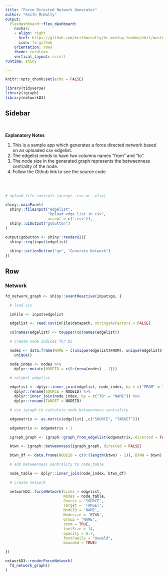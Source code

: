 ```yaml
---
title: "Force Directed Network Generator"
author: "Keith McNulty"
output:
  flexdashboard::flex_dashboard:
    navbar:
    - align: right
      href: https://github.com/keithmcnulty/hr_meetup_london/edit/master/fd_network_generator.Rmd
      icon: fa-github
    orientation: rows
    theme: cerulean
    vertical_layout: scroll
runtime: shiny

---
```


```r
knitr::opts_chunk$set(echo = FALSE)

library(tidyverse)
library(igraph)
library(networkD3)
```


Sidebar {.sidebar}
-----------------------------------------------

<br>

**Explanatory Notes**  

1. This is a sample app which generates a force directed network based on an uploaded csv edgelist.  
2. The edgelist needs to have two columns names "from" and "to".  
3. The node size in the generated graph represents the betweenness centrality of the node.
4. Follow the Github link to see the source code. 

<br>
<br>

```r

# upload file controls (accept .csv or .xlsx)

shiny::mainPanel(
  shiny::fileInput("edgelist", 
                   "Upload edge list in csv",
                   accept = c('.csv')),
  shiny::uiOutput("gobutton")
)

output$gobutton <- shiny::renderUI({
  shiny::req(input$edgelist)
  
  shiny::actionButton("go", "Generate Network")
})


```




Row {data-height=800}
------------------------------------------------

### Network {data-height=800}

```r

fd_network_graph <- shiny::eventReactive(input$go, {

  # load csv

  inFile <- input$edgelist

  edgelist <- read.csv(inFile$datapath, stringsAsFactors = FALSE)

  colnames(edgelist) <- toupper(colnames(edgelist))

  # create node indices for D3

  nodes <- data.frame(NAME = c(unique(edgelist$FROM), unique(edgelist$TO))) %>%
    unique()

  node_index <- nodes %>%
    dplyr::mutate(NODEID = c(0:(nrow(nodes) - 1)))

  # relabel edgelist

  edgelist <- dplyr::inner_join(edgelist, node_index, by = c("FROM" = "NAME")) %>%
    dplyr::rename(SOURCE = NODEID) %>%
    dplyr::inner_join(node_index, by = c("TO" = "NAME")) %>%
    dplyr::rename(TARGET = NODEID)

  # use igraph to calculate node betweenness centrality

  edgematrix <- as.matrix(edgelist[ ,c("SOURCE", "TARGET")])

  edgematrix <- edgematrix + 1

  igraph_graph <- igraph::graph_from_edgelist(edgematrix, directed = FALSE)

  btwn <- igraph::betweenness(igraph_graph, directed = FALSE)

  btwn_df <- data.frame(NODEID = c(0:(length(btwn) - 1)), BTWN = btwn)

  # add betweenness centrality to node_table

  node_table <- dplyr::inner_join(node_index, btwn_df)

  # create network

  networkD3::forceNetwork(Links = edgelist,
                          Nodes = node_table,
                          Source = 'SOURCE',
                          Target = 'TARGET',
                          NodeID = 'NAME',
                          Nodesize = 'BTWN',
                          Group = 'NAME',
                          zoom = TRUE,
                          fontSize = 14,
                          opacity = 0.7,
                          fontFamily = "Oswald",
                          bounded = TRUE)

})

networkD3::renderForceNetwork(
  fd_network_graph()
)


```
